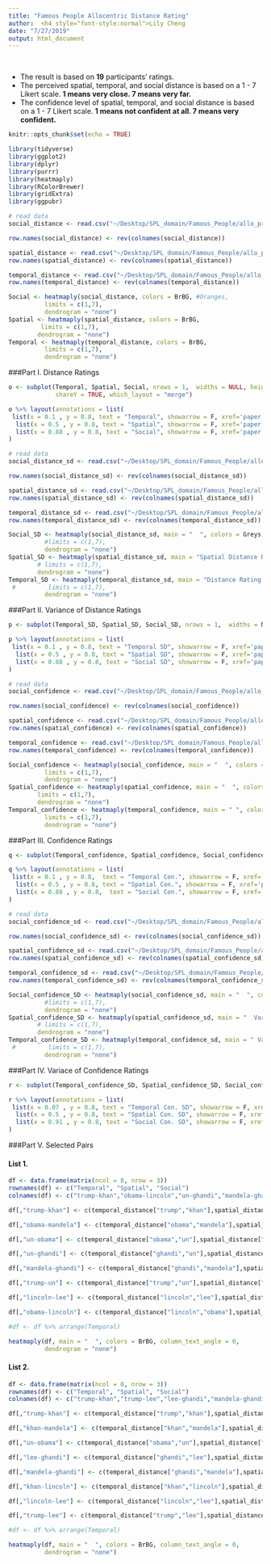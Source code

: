 ```yaml
---
title: "Famous People Allocentric Distance Rating"
author:  <h4 style="font-style:normal">Lily Cheng
date: "7/27/2019"
output: html_document
---
```

<style type="text/css">

h1.title {
  font-size: 31px;
  font-family: "Helvetica", Times, serif;
  color: DarkBrown;
}


</style>

<br>

- The result is based on **19** participants' ratings.
- The perceived spatial, temporal, and social distance is based on a 1 - 7 Likert scale. **1 means very close. 7 means very far.**
- The confidence level of spatial, temporal, and social distance is based on a 1 - 7 Likert scale. **1 means not confident at all. 7 means very confident.**

```r
knitr::opts_chunk$set(echo = TRUE)
```

```r
library(tidyverse)
library(ggplot2)
library(dplyr)
library(purrr)
library(heatmaply)
library(RColorBrewer)
library(gridExtra)
library(ggpubr)
```

```r
# read data
social_distance <- read.csv("~/Desktop/SPL_domain/Famous_People/allo_prep/social_distance.csv", header = TRUE) %>% mutate_all(~replace(., is.na(.), 1))

row.names(social_distance) <- rev(colnames(social_distance))

spatial_distance <- read.csv("~/Desktop/SPL_domain/Famous_People/allo_prep/spatial_distance.csv", header = TRUE)%>% mutate_all(~replace(., is.na(.), 1))
row.names(spatial_distance) <- rev(colnames(spatial_distance))

temporal_distance <- read.csv("~/Desktop/SPL_domain/Famous_People/allo_prep/temporal_distance.csv", header = TRUE)%>% mutate_all(~replace(., is.na(.), 1))
row.names(temporal_distance) <- rev(colnames(temporal_distance))

```


```r
Social <- heatmaply(social_distance, colors = BrBG, #Oranges,
          limits = c(1,7),
          dendrogram = "none")
Spatial <- heatmaply(spatial_distance, colors = BrBG,
         limits = c(1,7),
        dendrogram = "none")
Temporal <- heatmaply(temporal_distance, colors = BrBG,
          limits = c(1,7),
          dendrogram = "none")
```

###Part I. Distance Ratings
```r
o <- subplot(Temporal, Spatial, Social, nrows = 1,  widths = NULL, heights = 0.45, 
             shareY = TRUE, which_layout = "merge")

o %>% layout(annotations = list(
 list(x = 0.1 , y = 0.8, text = "Temporal", showarrow = F, xref='paper', yref='paper'),
  list(x = 0.5 , y = 0.8, text = "Spatial", showarrow = F, xref='paper', yref='paper'),
  list(x = 0.88 , y = 0.8, text = "Social", showarrow = F, xref='paper', yref='paper'))
)
```


```r
# read data
social_distance_sd <- read.csv("~/Desktop/SPL_domain/Famous_People/allo_prep/social_distance_sd.csv", header = TRUE) %>% mutate_all(~replace(., is.na(.), 0))

row.names(social_distance_sd) <- rev(colnames(social_distance_sd))

spatial_distance_sd <- read.csv("~/Desktop/SPL_domain/Famous_People/allo_prep/spatial_distance_sd.csv", header = TRUE)%>% mutate_all(~replace(., is.na(.),0))
row.names(spatial_distance_sd) <- rev(colnames(spatial_distance_sd))

temporal_distance_sd <- read.csv("~/Desktop/SPL_domain/Famous_People/allo_prep/temporal_distance_sd.csv", header = TRUE)%>% mutate_all(~replace(., is.na(.), 0))
row.names(temporal_distance_sd) <- rev(colnames(temporal_distance_sd))

```

```r
Social_SD <- heatmaply(social_distance_sd, main = "  ", colors = Greys,
          #limits = c(1,7),
          dendrogram = "none")
Spatial_SD <- heatmaply(spatial_distance_sd, main = "Spatial Distance Rating Variance", colors = Greys,
        # limits = c(1,7),
        dendrogram = "none")
Temporal_SD <- heatmaply(temporal_distance_sd, main = "Distance Rating Variance", colors = Greys,
 #         limits = c(1,7),
          dendrogram = "none")
```

###Part II. Variance of Distance Ratings
```r
p <- subplot(Temporal_SD, Spatial_SD, Social_SD, nrows = 1,  widths = NULL, heights = 0.45, shareY = TRUE, which_layout = "merge")

p %>% layout(annotations = list(
 list(x = 0.1 , y = 0.8, text = "Temporal SD", showarrow = F, xref='paper', yref='paper'),
  list(x = 0.5 , y = 0.8, text = "Spatial SD", showarrow = F, xref='paper', yref='paper'),
  list(x = 0.88 , y = 0.8, text = "Social SD", showarrow = F, xref='paper', yref='paper'))
)
```


```r
# read data
social_confidence <- read.csv("~/Desktop/SPL_domain/Famous_People/allo_prep/social_confidence.csv", header = TRUE) %>% mutate_all(~replace(., is.na(.), 7))

row.names(social_confidence) <- rev(colnames(social_confidence))

spatial_confidence <- read.csv("~/Desktop/SPL_domain/Famous_People/allo_prep/spatial_confidence.csv", header = TRUE)%>% mutate_all(~replace(., is.na(.),7))
row.names(spatial_confidence) <- rev(colnames(spatial_confidence))

temporal_confidence <- read.csv("~/Desktop/SPL_domain/Famous_People/allo_prep/temporal_confidence.csv", header = TRUE)%>% mutate_all(~replace(., is.na(.), 7))
row.names(temporal_confidence) <- rev(colnames(temporal_confidence))

```

```r
Social_confidence <- heatmaply(social_confidence, main = "  ", colors = Reds,
          limits = c(1,7),
          dendrogram = "none")
Spatial_confidence <- heatmaply(spatial_confidence, main = "  ", colors = Reds,
        limits = c(1,7),
        dendrogram = "none")
Temporal_confidence <- heatmaply(temporal_confidence, main = " ", colors = Reds,
          limits = c(1,7),
          dendrogram = "none")
```

###Part III. Confidence Ratings

```r
q <- subplot(Temporal_confidence, Spatial_confidence, Social_confidence, nrows = 1, widths = NULL, heights = 0.45, shareY = TRUE, which_layout = "merge")

q %>% layout(annotations = list(
 list(x = 0.1 , y = 0.8,  text = "Temporal Con.", showarrow = F, xref='paper', yref='paper'),
  list(x = 0.5 , y = 0.8, text = "Spatial Con.", showarrow = F, xref='paper', yref='paper'),
  list(x = 0.88 , y = 0.8,  text = "Social Con.", showarrow = F, xref='paper', yref='paper'))
)
```

```r
# read data
social_confidence_sd <- read.csv("~/Desktop/SPL_domain/Famous_People/allo_prep/social_confidence_sd.csv", header = TRUE) %>% mutate_all(~replace(., is.na(.), 0))

row.names(social_confidence_sd) <- rev(colnames(social_confidence_sd))

spatial_confidence_sd <- read.csv("~/Desktop/SPL_domain/Famous_People/allo_prep/spatial_confidence_sd.csv", header = TRUE)%>% mutate_all(~replace(., is.na(.),0))
row.names(spatial_confidence_sd) <- rev(colnames(spatial_confidence_sd))

temporal_confidence_sd <- read.csv("~/Desktop/SPL_domain/Famous_People/allo_prep/temporal_confidence_sd.csv", header = TRUE)%>% mutate_all(~replace(., is.na(.), 0))
row.names(temporal_confidence_sd) <- rev(colnames(temporal_confidence_sd))

```

```r
Social_confidence_SD <- heatmaply(social_confidence_sd, main = "  ", colors = Greys,
          #limits = c(1,7),
          dendrogram = "none")
Spatial_confidence_SD <- heatmaply(spatial_confidence_sd, main = "  Variance", colors = Greys,
        # limits = c(1,7),
        dendrogram = "none")
Temporal_confidence_SD <- heatmaply(temporal_confidence_sd, main = " Variance", colors = Greys,
 #         limits = c(1,7),
          dendrogram = "none")
```

###Part IV. Variace of Confidence Ratings

```r
r <- subplot(Temporal_confidence_SD, Spatial_confidence_SD, Social_confidence_SD, nrows = 1,  widths = NULL, heights = 0.45, shareY = TRUE, which_layout = "merge")

r %>% layout(annotations = list(
 list(x = 0.07 , y = 0.8, text = "Temporal Con. SD", showarrow = F, xref='paper', yref='paper'),
  list(x = 0.5 , y = 0.8, text = "Spatial Con. SD", showarrow = F, xref='paper', yref='paper'),
  list(x = 0.91 , y = 0.8, text = "Social Con. SD", showarrow = F, xref='paper', yref='paper'))
)
```

###Part V. Selected Pairs

#### List 1.

```r
df <- data.frame(matrix(ncol = 8, nrow = 3))
rownames(df) <- c("Temporal", "Spatial", "Social")
colnames(df) <- c("trump-khan","obama-lincoln","un-ghandi","mandela-ghandi","un-obama","lincoln-lee","trump-un","obama-mandela")

df[,"trump-khan"] <- c(temporal_distance["trump","khan"],spatial_distance["trump","khan"],social_distance["trump","khan"])

df[,"obama-mandela"] <- c(temporal_distance["obama","mandela"],spatial_distance["obama","mandela"],social_distance["obama","mandela"])

df[,"un-obama"] <- c(temporal_distance["obama","un"],spatial_distance["obama","un"],social_distance["obama","un"])

df[,"un-ghandi"] <- c(temporal_distance["ghandi","un"],spatial_distance["ghandi","un"],social_distance["ghandi","un"])

df[,"mandela-ghandi"] <- c(temporal_distance["ghandi","mandela"],spatial_distance["ghandi","mandela"],social_distance["ghandi","mandela"])

df[,"trump-un"] <- c(temporal_distance["trump","un"],spatial_distance["trump","un"],social_distance["trump","un"])

df[,"lincoln-lee"] <- c(temporal_distance["lincoln","lee"],spatial_distance["lincoln","lee"],social_distance["lincoln","lee"])

df[,"obama-lincoln"] <- c(temporal_distance["lincoln","obama"],spatial_distance["lincoln","obama"],social_distance["lincoln","obama"])

#df <- df %>% arrange(Temporal)

heatmaply(df, main = "  ", colors = BrBG, column_text_angle = 0,
          dendrogram = "none")
```

#### List 2.

```r
df <- data.frame(matrix(ncol = 8, nrow = 3))
rownames(df) <- c("Temporal", "Spatial", "Social")
colnames(df) <- c("trump-khan","trump-lee","lee-ghandi","mandela-ghandi","un-obama","lincoln-lee","khan-lincoln","khan-mandela")

df[,"trump-khan"] <- c(temporal_distance["trump","khan"],spatial_distance["trump","khan"],social_distance["trump","khan"])

df[,"khan-mandela"] <- c(temporal_distance["khan","mandela"],spatial_distance["khan","mandela"],social_distance["khan","mandela"])

df[,"un-obama"] <- c(temporal_distance["obama","un"],spatial_distance["obama","un"],social_distance["obama","un"])

df[,"lee-ghandi"] <- c(temporal_distance["ghandi","lee"],spatial_distance["ghandi","lee"],social_distance["ghandi","lee"])

df[,"mandela-ghandi"] <- c(temporal_distance["ghandi","mandela"],spatial_distance["ghandi","mandela"],social_distance["ghandi","mandela"])

df[,"khan-lincoln"] <- c(temporal_distance["khan","lincoln"],spatial_distance["khan","lincoln"],social_distance["khan","lincoln"])

df[,"lincoln-lee"] <- c(temporal_distance["lincoln","lee"],spatial_distance["lincoln","lee"],social_distance["lincoln","lee"])

df[,"trump-lee"] <- c(temporal_distance["trump","lee"],spatial_distance["trump","lee"],social_distance["trump","lee"])

#df <- df %>% arrange(Temporal)

heatmaply(df, main = "  ", colors = BrBG, column_text_angle = 0,
          dendrogram = "none")
```

